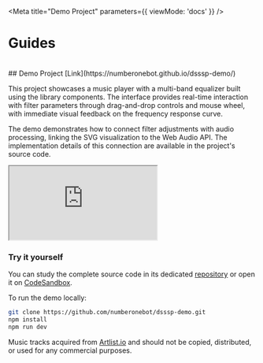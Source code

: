 
<Meta
  title="Demo Project"
  parameters={{ viewMode: 'docs' }}
/>

# Guides
<br/>
## Demo Project [Link](https://numberonebot.github.io/dsssp-demo/)

This project showcases a music player with a multi-band equalizer built using the library components. The interface provides real-time interaction with filter parameters through drag-and-drop controls and mouse wheel, with immediate visual feedback on the frequency response curve.

The demo demonstrates how to connect filter adjustments with audio processing, linking the SVG visualization to the Web Audio API. The implementation details of this connection are available in the project's source code.

<div style={{ width: '100%', overflow: 'auto' }}>
<iframe src="https://numberonebot.github.io/dsssp-demo/" style={{
  margin: '12px 0 24px',
  width: '848px',
  height: '730px',
  border: 0,
  borderRadius: '3px',
  overflow: 'hidden'
}} title="DSSSP Demo"></iframe>
</div>


### Try it yourself

You can study the complete source code in its dedicated [repository](https://github.com/numberonebot/dsssp-demo) or open it on [CodeSandbox](https://codesandbox.io/p/github/numberonebot/dsssp-demo/main).

To run the demo locally:

```bash
git clone https://github.com/numberonebot/dsssp-demo.git
npm install
npm run dev
```

Music tracks acquired from [Artlist.io](https://artlist.io) and should not be copied, distributed, or used for any commercial purposes.
